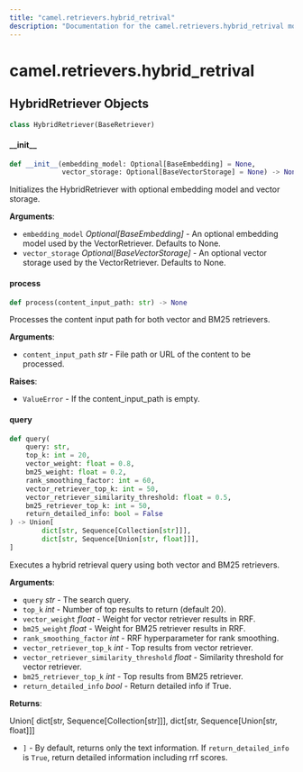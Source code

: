 ```yaml
---
title: "camel.retrievers.hybrid_retrival"
description: "Documentation for the camel.retrievers.hybrid_retrival module"
---
```


<a id="camel.retrievers.hybrid_retrival"></a>

# camel.retrievers.hybrid\_retrival

<a id="camel.retrievers.hybrid_retrival.HybridRetriever"></a>

## HybridRetriever Objects

```python
class HybridRetriever(BaseRetriever)
```

<a id="camel.retrievers.hybrid_retrival.HybridRetriever.__init__"></a>

#### \_\_init\_\_

```python
def __init__(embedding_model: Optional[BaseEmbedding] = None,
             vector_storage: Optional[BaseVectorStorage] = None) -> None
```

Initializes the HybridRetriever with optional embedding model and
vector storage.

**Arguments**:

- `embedding_model` _Optional[BaseEmbedding]_ - An optional embedding
  model used by the VectorRetriever. Defaults to None.
- `vector_storage` _Optional[BaseVectorStorage]_ - An optional vector
  storage used by the VectorRetriever. Defaults to None.

<a id="camel.retrievers.hybrid_retrival.HybridRetriever.process"></a>

#### process

```python
def process(content_input_path: str) -> None
```

Processes the content input path for both vector and BM25
retrievers.

**Arguments**:

- `content_input_path` _str_ - File path or URL of the content to be
  processed.
  

**Raises**:

- `ValueError` - If the content_input_path is empty.

<a id="camel.retrievers.hybrid_retrival.HybridRetriever.query"></a>

#### query

```python
def query(
    query: str,
    top_k: int = 20,
    vector_weight: float = 0.8,
    bm25_weight: float = 0.2,
    rank_smoothing_factor: int = 60,
    vector_retriever_top_k: int = 50,
    vector_retriever_similarity_threshold: float = 0.5,
    bm25_retriever_top_k: int = 50,
    return_detailed_info: bool = False
) -> Union[
        dict[str, Sequence[Collection[str]]],
        dict[str, Sequence[Union[str, float]]],
]
```

Executes a hybrid retrieval query using both vector and BM25
retrievers.

**Arguments**:

- `query` _str_ - The search query.
- `top_k` _int_ - Number of top results to return (default 20).
- `vector_weight` _float_ - Weight for vector retriever results in RRF.
- `bm25_weight` _float_ - Weight for BM25 retriever results in RRF.
- `rank_smoothing_factor` _int_ - RRF hyperparameter for rank smoothing.
- `vector_retriever_top_k` _int_ - Top results from vector retriever.
- `vector_retriever_similarity_threshold` _float_ - Similarity
  threshold for vector retriever.
- `bm25_retriever_top_k` _int_ - Top results from BM25 retriever.
- `return_detailed_info` _bool_ - Return detailed info if True.
  

**Returns**:

  Union[
  dict[str, Sequence[Collection[str]]],
  dict[str, Sequence[Union[str, float]]]
- `]` - By default, returns only the text information. If
  `return_detailed_info` is `True`, return detailed information
  including rrf scores.

